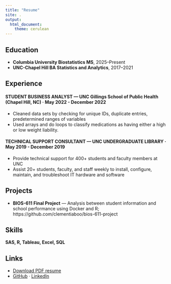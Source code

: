 ```yaml
---
title: "Resume"
site: .
output:
  html_document:
    theme: cerulean
---
```


## Education
- **Columbia University Biostatistics MS**, 2025–Present 
- **UNC-Chapel Hill BA Statistics and Analytics**, 2017–2021 

## Experience
#### STUDENT BUSINESS ANALYST — UNC Gillings School of Public Health (Chapel Hill, NC) · May 2022 - December 2022
- Cleaned data sets by checking for unique IDs, duplicate entries, predetermined ranges of variables
- Used arrays and do loops to classify medications as having either a high or low weight liability.

#### TECHNICAL SUPPORT CONSULTANT  — UNC UNDERGRADUATE LIBRARY  · May 2019 - December 2019
- Provide technical support for 400+ students and faculty members at UNC
- Assist 20+ students, faculty,  and staff weekly to install, configure, maintain, and troubleshoot IT hardware and software

## Projects
- **BIOS-611 Final Project** — Analysis between student information and school performance using Docker and R; https://github.com/clementiaboo/bios-611-project

## Skills
**SAS, R, Tableau, Excel, SQL** 

## Links
- [Download PDF resume](Resume_Clement_Li_2025.pdf)
- [GitHub](https://github.com/clementiaboo) · [LinkedIn](https://www.linkedin.com/in/clement-li-881696a4/)
